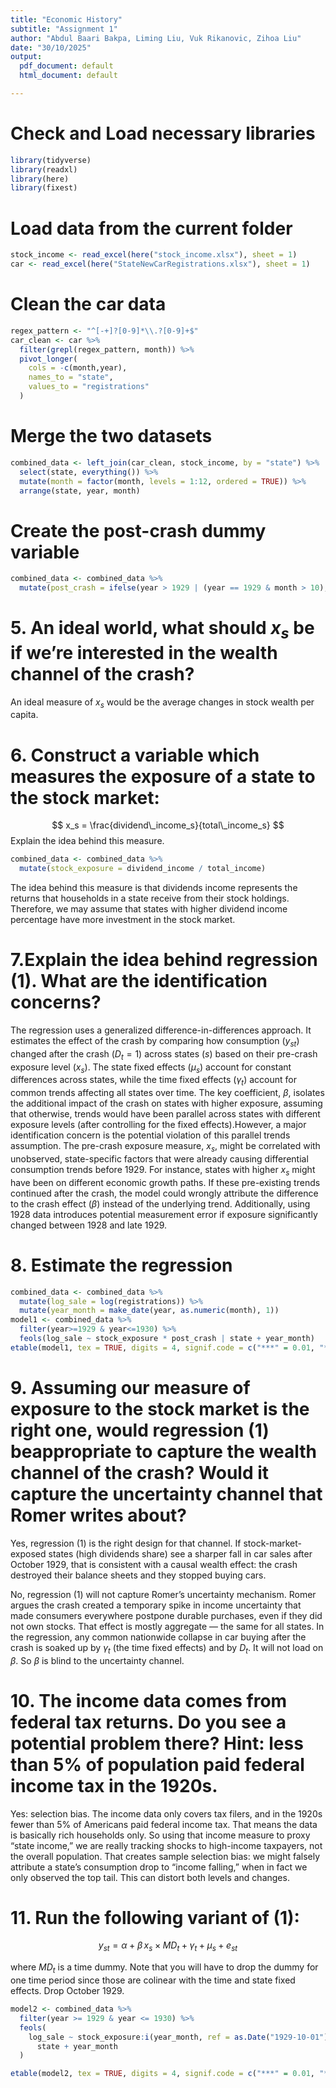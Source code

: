 ```yaml
---
title: "Economic History"
subtitle: "Assignment 1"
author: "Abdul Baari Bakpa, Liming Liu, Vuk Rikanovic, Zihoa Liu"
date: "30/10/2025"
output:
  pdf_document: default
  html_document: default

---
```

# Check and Load necessary libraries
```r
library(tidyverse)
library(readxl)
library(here)
library(fixest)
```
# Load data from the current folder
```r
stock_income <- read_excel(here("stock_income.xlsx"), sheet = 1)
car <- read_excel(here("StateNewCarRegistrations.xlsx"), sheet = 1)
```
# Clean the car data
```r
regex_pattern <- "^[-+]?[0-9]*\\.?[0-9]+$"
car_clean <- car %>%
  filter(grepl(regex_pattern, month)) %>%
  pivot_longer(
    cols = -c(month,year),
    names_to = "state",
    values_to = "registrations"
  ) 
```
# Merge the two datasets
```r
combined_data <- left_join(car_clean, stock_income, by = "state") %>%
  select(state, everything()) %>%
  mutate(month = factor(month, levels = 1:12, ordered = TRUE)) %>%
  arrange(state, year, month)
```
# Create the post-crash dummy variable
```r
combined_data <- combined_data %>%
  mutate(post_crash = ifelse(year > 1929 | (year == 1929 & month > 10), 1, 0))
```  
# 5. An ideal world, what should $x_s$ be if we’re interested in the wealth channel of the crash?
An ideal measure of $x_s$ would be the average changes in stock wealth per capita.


# 6. Construct a variable which measures the exposure of a state to the stock market:
$$
x_s = \frac{dividend\_income_s}{total\_income_s}
$$
Explain the idea behind this measure.
```r
combined_data <- combined_data %>%
  mutate(stock_exposure = dividend_income / total_income)
```  
The idea behind this measure is that dividends income represents the returns that households in a state receive from their stock holdings. Therefore, we may assume that states with higher dividend income percentage have more investment in the stock market.

# 7.Explain the idea behind regression (1). What are the identification concerns?
 The regression uses a generalized difference-in-differences approach. It estimates the effect of the crash by comparing how consumption ($y_{st}$) changed after the crash ($D_t=1$) across states ($s$) based on their pre-crash exposure level ($x_s$). The state fixed effects ($\mu_s$) account for constant differences across states, while the time fixed effects ($\gamma_t$) account for common trends affecting all states over time. The key coefficient, $\beta$, isolates the additional impact of the crash on states with higher exposure, assuming that otherwise, trends would have been parallel across states with different exposure levels (after controlling for the fixed effects).However, a major identification concern is the potential violation of this parallel trends assumption. The pre-crash exposure measure, $x_s$, might be correlated with unobserved, state-specific factors that were already causing differential consumption trends before 1929. For instance, states with higher $x_s$ might have been on different economic growth paths. If these pre-existing trends continued after the crash, the model could wrongly attribute the difference to the crash effect ($\beta$) instead of the underlying trend. Additionally, using 1928 data introduces potential measurement error if exposure significantly changed between 1928 and late 1929.

# 8. Estimate the regression
```r
combined_data <- combined_data %>%
  mutate(log_sale = log(registrations)) %>%
  mutate(year_month = make_date(year, as.numeric(month), 1))
model1 <- combined_data %>%
  filter(year>=1929 & year<=1930) %>%
  feols(log_sale ~ stock_exposure * post_crash | state + year_month)
etable(model1, tex = TRUE, digits = 4, signif.code = c("***" = 0.01, "**" = 0.05, "*" = 0.1, "." = 0.15))
```

# 9. Assuming our measure of exposure to the stock market is the right one, would regression (1) beappropriate to capture the wealth channel of the crash? Would it capture the uncertainty channel that Romer writes about?
\textbf{Wealth channel.}
Yes, regression (1) is the right design for that channel. If stock-market-exposed states
(high dividends share) see a sharper fall in car sales after October 1929, that is consistent
with a causal wealth effect: the crash destroyed their balance sheets and they stopped buying cars.

\textbf{Uncertainty channel}
No, regression (1) will not capture Romer's uncertainty mechanism. Romer argues the crash
created a temporary spike in income uncertainty that made consumers everywhere postpone
durable purchases, even if they did not own stocks. That effect is
mostly aggregate --- the same for all states. In the regression,
any common nationwide collapse in car buying after the crash is soaked up by
$\gamma_t$ (the time fixed effects) and by $D_t$. It will not load on $\beta$.
So $\beta$ is blind to the uncertainty channel.

# 10.  The income data comes from federal tax returns. Do you see a potential problem there? Hint: less than 5% of population paid federal income tax in the 1920s.
Yes: selection bias.
The income data only covers tax filers, and in the 1920s fewer than 5% of Americans paid federal income tax. That means the data is basically rich households only.
So using that income measure to proxy “state income,” we are really tracking shocks to high-income taxpayers, not the overall population. That creates sample selection bias: we might falsely attribute a state’s consumption drop to “income falling,” when in fact we only observed the top tail. This can distort both levels and changes.

# 11. Run the following variant of (1):
$$
y_{st} = \alpha + \beta \, x_s \times MD_t + \gamma_t + \mu_s + e_{st} 
$$

where $MD_t$ is a time dummy. Note that you will have to drop the dummy for one time period
since those are colinear with the time and state fixed effects. Drop October 1929.

```r

model2 <- combined_data %>%
  filter(year >= 1929 & year <= 1930) %>%
  feols(
    log_sale ~ stock_exposure:i(year_month, ref = as.Date("1929-10-01")) |
      state + year_month
  )

etable(model2, tex = TRUE, digits = 4, signif.code = c("***" = 0.01, "**" = 0.05, "*" = 0.1, "." = 0.15))

```

